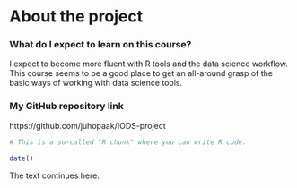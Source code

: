 
# About the project

### What do I expect to learn on this course?

I expect to become more fluent with R tools and the data science workflow. This course seems to be a good place to get an all-around grasp of the basic ways of working with data science tools.

### My GitHub repository link

https://github.com/juhopaak/IODS-project

```r
# This is a so-called "R chunk" where you can write R code.

date()

```
The text continues here.

